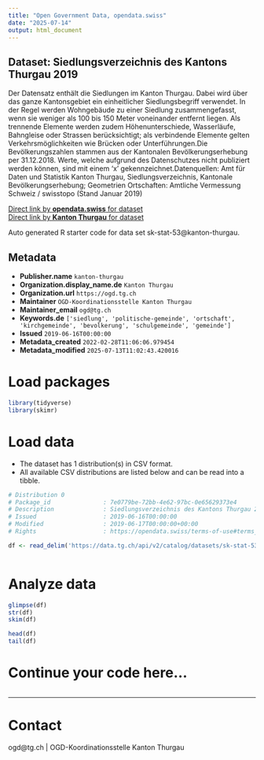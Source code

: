 ```yaml
---
title: "Open Government Data, opendata.swiss"
date: "2025-07-14"
output: html_document
---
```


## Dataset: Siedlungsverzeichnis des Kantons Thurgau 2019

Der Datensatz enthält die Siedlungen im Kanton Thurgau. Dabei wird über das ganze Kantonsgebiet ein einheitlicher Siedlungsbegriff verwendet. In der Regel werden Wohngebäude zu einer Siedlung zusammengefasst, wenn sie weniger als 100 bis 150 Meter voneinander entfernt liegen. Als trennende Elemente werden zudem Höhenunterschiede, Wasserläufe, Bahngleise oder Strassen berücksichtigt; als verbindende Elemente gelten Verkehrsmöglichkeiten wie Brücken oder Unterführungen.Die Bevölkerungszahlen stammen aus der Kantonalen Bevölkerungserhebung per 31.12.2018. Werte, welche aufgrund des Datenschutzes nicht publiziert werden können, sind mit einem 'x' gekennzeichnet.Datenquellen: Amt für Daten und Statistik Kanton Thurgau, Siedlungsverzeichnis, Kantonale Bevölkerungserhebung; Geometrien Ortschaften: Amtliche Vermessung Schweiz / swisstopo (Stand Januar 2019)

[Direct link by **opendata.swiss** for dataset](https://opendata.swiss/de/dataset/siedlungsverzeichnis-des-kantons-thurgau)<br>
[Direct link by **Kanton Thurgau** for dataset](https://data.tg.ch/explore/dataset/sk-stat-53/)

Auto generated R starter code for data set sk-stat-53@kanton-thurgau.

## Metadata

- **Publisher.name** `kanton-thurgau`
- **Organization.display_name.de** `Kanton Thurgau`
- **Organization.url** `https://ogd.tg.ch`
- **Maintainer** `OGD-Koordinationsstelle Kanton Thurgau`
- **Maintainer_email** `ogd@tg.ch`
- **Keywords.de** `['siedlung', 'politische-gemeinde', 'ortschaft', 'kirchgemeinde', 'bevolkerung', 'schulgemeinde', 'gemeinde']`
- **Issued** `2019-06-16T00:00:00`
- **Metadata_created** `2022-02-28T11:06:06.979454`
- **Metadata_modified** `2025-07-13T11:02:43.420016`


# Load packages

```r

library(tidyverse)
library(skimr)

```

# Load data

-   The dataset has 1 distribution(s) in CSV format.
-   All available CSV distributions are listed below and can be read into a tibble.

```r

# Distribution 0
# Package_id               : 7e0779be-72bb-4e62-97bc-0e65629373e4
# Description              : Siedlungsverzeichnis des Kantons Thurgau 2019 (csv)
# Issued                   : 2019-06-16T00:00:00
# Modified                 : 2019-06-17T00:00:00+00:00
# Rights                   : https://opendata.swiss/terms-of-use#terms_by

df <- read_delim('https://data.tg.ch/api/v2/catalog/datasets/sk-stat-53/exports/csv?use_labels=true')



```

# Analyze data

```r

glimpse(df)
str(df)
skim(df)

head(df)
tail(df)

```

# Continue your code here...

```r

```

------------------------------------------------------------------------

# Contact

ogd@tg.ch | OGD-Koordinationsstelle Kanton Thurgau
